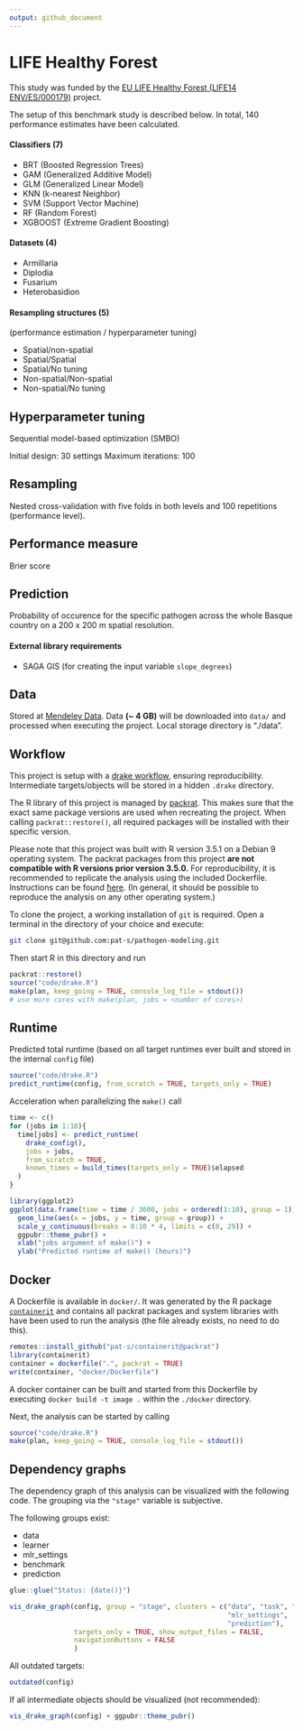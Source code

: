 ```yaml
---
output: github_document
---
```


# LIFE Healthy Forest

This study was funded by the [EU LIFE Healthy Forest (LIFE14 ENV/ES/000179)](http://ec.europa.eu/environment/life/project/Projects/index.cfm?fuseaction=search.dspPage&n_proj_id=5219) project.

The setup of this benchmark study is described below. 
In total, 140 performance estimates have been calculated.

#### Classifiers (7)

- BRT (Boosted Regression Trees)
- GAM (Generalized Additive Model)
- GLM (Generalized Linear Model)
- KNN (k-nearest Neighbor)
- SVM (Support Vector Machine)
- RF (Random Forest)
- XGBOOST (Extreme Gradient Boosting)

#### Datasets (4)

- Armillaria
- Diplodia
- Fusarium
- Heterobasidion

#### Resampling structures (5)

(performance estimation / hyperparameter tuning)

- Spatial/non-spatial
- Spatial/Spatial
- Spatial/No tuning
- Non-spatial/Non-spatial
- Non-spatial/No tuning

## Hyperparameter tuning

Sequential model-based optimization (SMBO)

Initial design: 30 settings
Maximum iterations: 100

## Resampling

Nested cross-validation with five folds in both levels and 100 repetitions (performance level).

## Performance measure

Brier score

## Prediction

Probability of occurence for the specific pathogen across the whole Basque country on a 200 x 200 m spatial resolution.

#### External library requirements

- SAGA GIS (for creating the input variable `slope_degrees`)

## Data

Stored at [Mendeley Data](http://dx.doi.org/10.17632/kmy95t22fy.1).
Data **(~ 4 GB)** will be downloaded into `data/` and processed when executing the project.
Local storage directory is "./data".

## Workflow

This project is setup with a [drake workflow](https://github.com/ropensci/drake), ensuring reproducibility.
Intermediate targets/objects will be stored in a hidden `.drake` directory.

The R library of this project is managed by [packrat](https://rstudio.github.io/packrat/).
This makes sure that the exact same package versions are used when recreating the project.
When calling `packrat::restore()`, all required packages will be installed with their specific version.

Please note that this project was built with R version 3.5.1 on a Debian 9 operating system.
The packrat packages from this project **are not compatible with R versions prior version 3.5.0.**
For reproducibility, it is recommended to replicate the analysis using the included Dockerfile.
Instructions can be found [ħere](https://github.com/pat-s/pathogen-modeling#docker).
(In general, it should be possible to reproduce the analysis on any other operating system.)

To clone the project, a working installation of `git` is required.
Open a terminal in the directory of your choice and execute:

```sh
git clone git@github.com:pat-s/pathogen-modeling.git
```

Then start R in this directory and run

```r
packrat::restore()
source("code/drake.R")
make(plan, keep_going = TRUE, console_log_file = stdout()) 
# use more cores with make(plan, jobs = <number of cores>)
```

## Runtime

Predicted total runtime (based on all target runtimes ever built and stored in the internal `config` file)

```r
source("code/drake.R")
predict_runtime(config, from_scratch = TRUE, targets_only = TRUE)
```

Acceleration when parallelizing the `make()` call

```r
time <- c()
for (jobs in 1:10){
  time[jobs] <- predict_runtime(
    drake_config(),
    jobs = jobs,
    from_scratch = TRUE,
    known_times = build_times(targets_only = TRUE)$elapsed
  )
}

library(ggplot2)
ggplot(data.frame(time = time / 3600, jobs = ordered(1:10), group = 1)) +
  geom_line(aes(x = jobs, y = time, group = group)) +
  scale_y_continuous(breaks = 0:10 * 4, limits = c(0, 29)) +
  ggpubr::theme_pubr() +
  xlab("jobs argument of make()") +
  ylab("Predicted runtime of make() (hours)")
```

## Docker

A Dockerfile is available in `docker/`.
It was generated by the R package [`containerit`](https://github.com/o2r-project/containerit) and contains all packrat packages and system libraries with have been used to run the analysis (the file already exists, no need to do this). 

```r
remotes::install_github("pat-s/containerit@packrat")
library(containerit)
container = dockerfile(".", packrat = TRUE)
write(container, "docker/Dockerfile")
```

A docker container can be built and started from this Dockerfile by executing `docker build -t image .` within the `./docker` directory.

Next, the analysis can be started by calling

```r
source("code/drake.R")
make(plan, keep_going = TRUE, console_log_file = stdout()) 
```

## Dependency graphs

The dependency graph of this analysis can be visualized with the following code.
The grouping via the `"stage"` variable is subjective.

The following groups exist:

- data
- learner
- mlr_settings
- benchmark
- prediction

```r
glue::glue("Status: {date()}")
```

```r

vis_drake_graph(config, group = "stage", clusters = c("data", "task", "learner",
                                                      "mlr_settings",
                                                      "prediction"),
                targets_only = TRUE, show_output_files = FALSE,
                navigationButtons = FALSE
                )
```

All outdated targets:

```r
outdated(config)
```

If all intermediate objects should be visualized (not recommended):

```r
vis_drake_graph(config) + ggpubr::theme_pubr()
```

